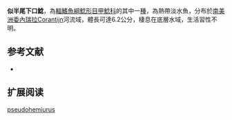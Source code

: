 {{Speciesbox
| name = 似半尾下口鯰
| image = 
| image_width = 250px
| image_caption = 
| status = NE
| status_system = IUCN3.1
| genus = Hypostomus
| species = pseudohemiurus
| authority = [[Boeseman|Boeseman]], 1968
| synonyms = 
}}

'''似半尾下口鯰'''，為[[輻鰭魚綱|輻鰭魚綱]][[鯰形目|鯰形目]][[甲鯰科|甲鯰科]]的其中一[[種|種]]，為熱帶淡水魚，分布於[[南美洲|南美洲]][[委內瑞拉|委內瑞拉]]Corantijn河流域，體長可達6.2公分，棲息在底層水域，生活習性不明。
==参考文献==
*{{FishBase_species|genus=Hypostomus|species=pseudohemiurus|year=2015|month=1}}

== 扩展阅读 ==
{{refbegin}}
{{wikispecies-inline|Hypostomus pseudohemiurus|似半尾下口鯰}}
{{refend}}
{{Taxonbar|from=Q6404861}}

[[Category:下口鯰屬|pseudohemiurus]]